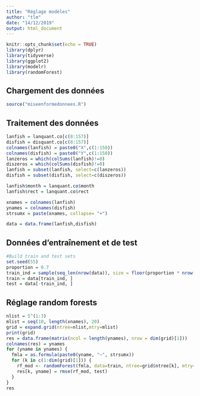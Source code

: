 ```yaml
---
title: "Réglage modèles"
author: "tlm"
date: "14/12/2019"
output: html_document
---
```


```r
knitr::opts_chunk$set(echo = TRUE)
library(dplyr)
library(tidyverse)
library(ggplot2)
library(modelr)
library(randomForest)
```

## Chargement des données
```r
source("miseenformedonnees.R")
```
## Traitement des données

```r
lanfish = lanquant.co[c(8:157)]
disfish = disquant.co[c(8:157)]
colnames(lanfish) = paste0("X",c(1:150))
colnames(disfish) = paste0("Y",c(1:150))
lanzeros = which(colSums(lanfish)!=0)
diszeros = which(colSums(disfish)!=0)
lanfish = subset(lanfish, select=c(lanzeros))
disfish = subset(disfish, select=c(diszeros))

lanfish$month = lanquant.co$month
lanfish$rect = lanquant.co$rect

xnames = colnames(lanfish)
ynames = colnames(disfish)
strsumx = paste(xnames, collapse= "+")

data = data.frame(lanfish,disfish)
```

## Données d'entraînement et de test

```r
#Build train and test sets
set.seed(55)
proportion = 0.7
train_ind = sample(seq_len(nrow(data)), size = floor(proportion * nrow(data)))
train = data[train_ind, ]
test = data[-train_ind, ]
```
## Réglage random forests
```r
nlist = 5^(1:3)
mlist = seq(10, length(xnames), 20)
grid = expand.grid(ntree=nlist,mtry=mlist)
print(grid)
res = data.frame(matrix(ncol = length(ynames), nrow = dim(grid)[1]))
colnames(res) = ynames
for (yname in ynames) {
  fmla = as.formula(paste0(yname, "~", strsumx))
  for (k in c(1:dim(grid)[1])) {
    rf_mod <- randomForest(fmla, data=train, ntree=grid$ntree[k], mtry=grid$mtry[k])
    res[k, yname] = rmse(rf_mod, test)
  }
}
res
```